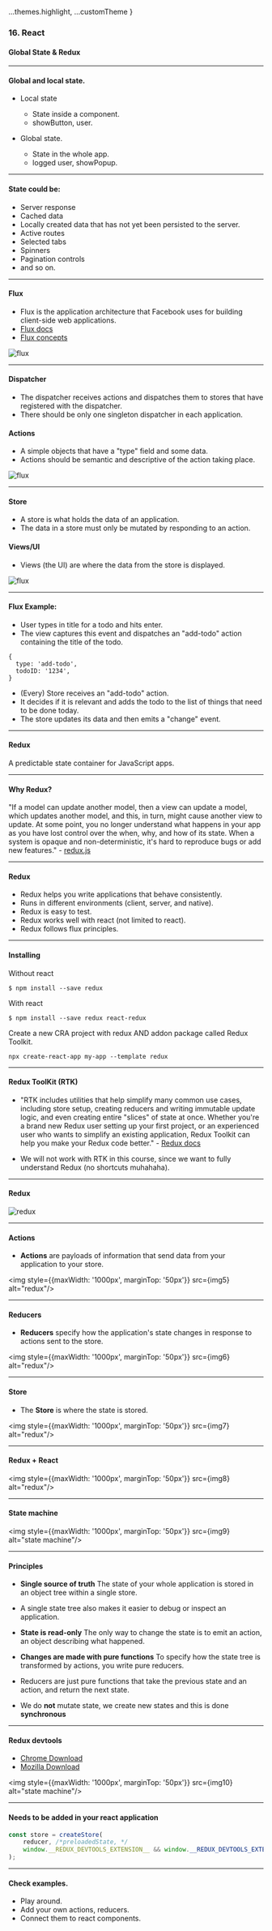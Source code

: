 
  ...themes.highlight,
  ...customTheme
}


### 16. React
#### Global State & Redux

---

#### Global and local state.

* Local state
  * State inside a component.
  * showButton, user.

* Global state.
  * State in the whole app.
  * logged user, showPopup.

---

#### State could be:

* Server response
* Cached data
* Locally created data that has not yet been persisted to the server.
* Active routes
* Selected tabs
* Spinners
* Pagination controls
* and so on.

---

#### Flux
* Flux is the application architecture that Facebook uses for building client-side web applications.
* [Flux docs](https://facebook.github.io/flux/)
* [Flux concepts](https://github.com/facebook/flux/tree/master/examples/flux-concepts)
<img src={img1} alt="flux"/>

---

#### Dispatcher
* The dispatcher receives actions and dispatches them to stores that have registered with the dispatcher. 
* There should be only one singleton dispatcher in each application.

#### Actions

* A simple objects that have a "type" field and some data.
* Actions should be semantic and descriptive of the action taking place.

<img src={img2} alt="flux"/>

---

#### Store
* A store is what holds the data of an application.
* The data in a store must only be mutated by responding to an action.

#### Views/UI
* Views (the UI) are where the data from the store is displayed.

<img src={img3} alt="flux"/>

---

#### Flux Example:
* User types in title for a todo and hits enter.
* The view captures this event and dispatches an "add-todo" action containing the title of the todo.
```
{
  type: 'add-todo',
  todoID: '1234',
}
```
* (Every) Store receives an "add-todo" action.
* It decides if it is relevant and adds the todo to the list of things that need to be done today.
* The store updates its data and then emits a "change" event.

---

#### Redux
A predictable state container for JavaScript apps.

---

#### Why Redux?

"If a model can update another model, then a view can update a model, which updates another model, and this, in turn, might cause another view to update. At some point, you no longer understand what happens in your app as you have lost control over the when, why, and how of its state. When a system is opaque and non-deterministic, it's hard to reproduce bugs or add new features." - <a href="https://redux.js.org/introduction/motivation">redux.js</a>

---

#### Redux

* Redux helps you write applications that behave consistently.
* Runs in different environments (client, server, and native).
* Redux is easy to test.
* Redux works well with react (not limited to react).
* Redux follows flux principles.

---

#### Installing

Without react
```
$ npm install --save redux
```

With react
```
$ npm install --save redux react-redux
```

Create a new CRA project with redux AND addon package called Redux Toolkit.
```
npx create-react-app my-app --template redux
```

---

#### Redux ToolKit (RTK)

* "RTK includes utilities that help simplify many common use cases, including store setup, creating reducers and writing immutable update logic, and even creating entire "slices" of state at once. Whether you're a brand new Redux user setting up your first project, or an experienced user who wants to simplify an existing application, Redux Toolkit can help you make your Redux code better." - [Redux docs](https://redux.js.org/introduction/getting-started)

* We will not work with RTK in this course, since we want to fully understand Redux (no shortcuts muhahaha).

---

#### Redux 

<img src={img4} alt="redux"/>

---

#### Actions

* **Actions** are payloads of information that send data from your application to your store.

<img style={{maxWidth: '1000px', marginTop: '50px'}} src={img5} alt="redux"/>

---
#### Reducers

* **Reducers** specify how the application's state changes in response to actions sent to the store.

<img style={{maxWidth: '1000px', marginTop: '50px'}} src={img6} alt="redux"/>

---

#### Store

* The **Store** is where the state is stored.

<img style={{maxWidth: '1000px', marginTop: '50px'}} src={img7} alt="redux"/>

---

#### Redux + React
<img style={{maxWidth: '1000px', marginTop: '50px'}} src={img8} alt="redux"/>


---

#### State machine
<img style={{maxWidth: '1000px', marginTop: '50px'}} src={img9} alt="state machine"/>


---

#### Principles

* **Single source of truth** The state of your whole application is stored in an object tree within a single store.
* A single state tree also makes it easier to debug or inspect an application.

* **State is read-only** The only way to change the state is to emit an action, an object describing what happened.

* **Changes are made with pure functions** To specify how the state tree is transformed by actions, you write pure reducers.
* Reducers are just pure functions that take the previous state and an action, and return the next state.

* We do **not** mutate state, we create new states and this is done **synchronous**

---

#### Redux devtools

* <a href="https://chrome.google.com/webstore/detail/redux-devtools">Chrome Download</a>
* <a href="https://addons.mozilla.org/sv-SE/firefox/addon/reduxdevtools/">Mozilla Download</a>

<img style={{maxWidth: '1000px', marginTop: '50px'}} src={img10} alt="state machine"/>

---

#### Needs to be added in your react application

```JavaScript
const store = createStore(
	reducer, /*preloadedState, */
	window.__REDUX_DEVTOOLS_EXTENSION__ && window.__REDUX_DEVTOOLS_EXTENSION__()
);
```

---

#### Check examples.
* Play around.
* Add your own actions, reducers.
* Connect them to react components.